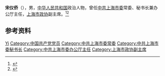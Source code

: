 '''宋仪侨'''（{{bd|？|}}），男，[[中华人民共和国|中华人民共和国]]政治人物，曾任[[中共上海市委|中共上海市委]]常委、秘书长兼办公厅主任，[[上海市政协|上海市政协]]副主席。<ref>{{Cite book|title=中华人民共和国职官志|author=何虎生, 李耀东, 向常福主编|publisher=中国社会出版社|year=2003|isbn=9787800883934|location=北京|pages=}}</ref><ref>{{Cite web|title=记新当选的市政协副主席宋仪侨|url=http://news.sina.com.cn/c/2002-02-27/1814488286.html|accessdate=2020-08-28|work=解放日报|archive-date=2005-02-18|archive-url=https://web.archive.org/web/20050218132351/http://news.sina.com.cn/c/2002-02-27/1814488286.html|dead-url=no}}</ref>

== 参考资料 ==
{{reflist}}

{{中国人物小作品}}

{{Authority control}}
{{DEFAULTSORT:Song宋}}
[[Category:宋姓|Yi]]
[[Category:中国共产党党员|Category:中国共产党党员]]
[[Category:中共上海市委常委|Category:中共上海市委常委]]
[[Category:中共上海市委秘书长|Category:中共上海市委秘书长]]
[[Category:中共上海市委办公厅主任|Category:中共上海市委办公厅主任]]
[[Category:上海市政协副主席|Category:上海市政协副主席]]